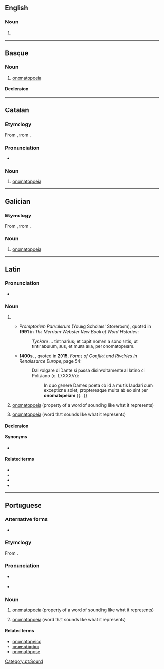 {{also|onomatopéia}}
==English==

===Noun===
{{en-noun|~}}

# {{rfv-sense|en}} {{alternative spelling of|en|onomatopoeia|from=US}}

----

==Basque==

===Noun===
{{eu-noun}}

# [[onomatopoeia]]

====Declension====
{{eu-decl-inanim}}

----

==Catalan==
{{wikipedia|lang=ca}}

===Etymology===
From {{der|ca|LL.|onomatopoeia}}, from {{der|ca|grc|ὀνοματοποιία}}.

===Pronunciation===
* {{ca-IPA|è}}

===Noun===
{{ca-noun|f}}

# [[onomatopoeia]]

----

==Galician==
{{wikipedia|lang=gl}}

===Etymology===
From {{der|gl|LL.|onomatopoeia}}, from {{der|gl|grc|ὀνοματοποιία}}.

===Noun===
{{gl-noun|f}}

# [[onomatopoeia]]

----

==Latin==

===Pronunciation===
* {{la-IPA|onomatopēi.a}}

===Noun===
{{la-noun|onomatopēia<1>}}

# {{rare form of|la|onomatopoeia}}
#* {{circa|1440}} ''Promptorium Parvulorum'' (Young Scholars' Storeroom), quoted in '''1991''' in ''The Merriam-Webster New Book of Word Histories'':
#*: ''Tynkare'' ... tintinarius; et capit nomen a sono artis, ut tintinabulum, sus, et multa alia, per onomatopeiam.
#* '''1400s''', {{w|Poliziano}}, quoted in '''2015''', ''Forms of Conflict and Rivalries in Renaissance Europe'', page 54:
#*: Dal volgare di Dante si passa disinvoltamente al latino di Poliziano (c. LXXXXVr):
#*:: In quo genere Dantes poeta ob id a multis laudari cum exceptione solet, proptereaque multa ab eo sint per '''onomatopeiam''' {{...}}
# {{lb|la|uncountable}} [[onomatopoeia]] (property of a word of sounding like what it represents)
# [[onomatopoeia]] (word that sounds like what it represents)

====Declension====
{{la-ndecl|onomatopēia<1>}}

====Synonyms====
* {{sense|property}} {{l|la|onomatopoese}}

====Related terms====
* {{l|la|onomatopeico}}
* {{l|la|onomatópico}}
* {{l|la|onomatopoese}}
* {{l|la|onomatopoético}}

----

==Portuguese==

===Alternative forms===
* {{alter|pt|onomatopéia||pre-1990}}

===Etymology===
From {{der|pt|grc|ὀνοματοποιία||the coining of a word in imitation of a sound}}.

===Pronunciation===
{{pt-IPA|pt=onòmatopeia}}
* {{a|Brazil}} {{IPA|pt|/ˌo.no.ma.to.ˈpɛj.ɐ/}}
* {{hyphenation|pt|o|no|ma|to|pei|a}}

===Noun===
{{pt-noun|f|s}}

# {{lb|pt|linguistics|uncountable}} [[onomatopoeia]] (property of a word of sounding like what it represents)
# [[onomatopoeia]] (word that sounds like what it represents)

====Related terms====
* [[onomatopeico]]
* [[onomatópico]]
* [[onomatópose]]

[[Category:pt:Sound]]